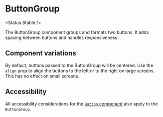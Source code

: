 
# ButtonGroup

<Status.Stable />

The ButtonGroup component groups and formats two buttons. It adds spacing between buttons and handles responsiveness.

<Story id="components-button-buttongroup--base" />

<Props />

## Component variations

By default, buttons passed to the ButtonGroup will be centered. Use the `align` prop to align the buttons to the left or to the right on large screens. This has no effect on small screens.

<Story id="components-button-buttongroup--alignment" />

## Accessibility

All accessibility considerations for the [`Button` component](Components/Button) also apply to the `ButtonGroup`.

